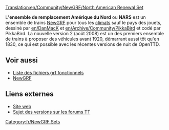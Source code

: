 [[Translation:en/Community/NewGRF/North American Renewal Set]]


{{fr/Infobox NewGRF|nomEnsemble= Ensemble de remplacement Amérique du Nord
|copieEcran=
|artiste= DanMack et PikkaBird
|codeur= PikkaBird
|focus= Trains
|homepage= users.tt-forums.net/pikka/wiki/index.php?title=North_American_Renewal_Set
|nomHomepage= Ensemble de remplacement Amérique du Nord sur PikkaWiki
|copyright= droit déposé
}}
L''''ensemble de remplacement Amérique du Nord''' ou '''NARS''' est un ensemble de trains [[fr/Manual/NewGRF|NewGRF]] pour tous les [[fr/Manual/Climat|climats]] sauf le pays des jouets, dessiné par [[en/DanMacK]] et [[en/Archive/Community/PikkaBird]] et codé par PikkaBird. La nouvelle version 2 (août 2008) est un des premiers ensemble de trains à proposer des véhicules avant 1920, démarrant aussi tôt qu'en 1830, ce qui est possible avec les récentes versions de nuit de OpenTTD.

== Voir aussi ==
*[[fr/Community/Liste NewGRF|Liste des fichiers grf fonctionnels]]
*[[fr/Manual/NewGRF|NewGRF]]

==Liens externes==
*[http://users.tt-forums.net/pikka/wiki/index.php?title=North_American_Renewal_Set Site web]
*[http://www.tt-forums.net/viewtopic.php?f=26&t=39293 Sujet des versions sur les forums TT]

{{fr/Navbox NewGRF}}

[[Category:fr/NewGRF Sets]]